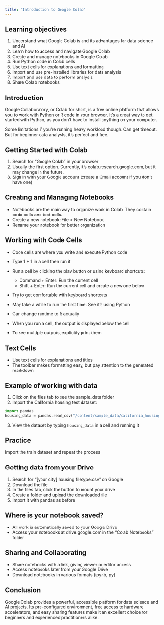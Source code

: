 ```yaml
---
title: 'Introduction to Google Colab'
---
```


## Learning objectives

1. Understand what Google Colab is and its advantages for data science and AI
2. Learn how to access and navigate Google Colab
3. Create and manage notebooks in Google Colab
4. Run Python code in Colab cells
5. Use text cells for explanations and formatting
6. Import and use pre-installed libraries for data analysis
7. Import and use data to perform analysis
7. Share Colab notebooks

## Introduction

Google Collaboratory, or Colab for short, is a free online platform that allows you to work with Python or R code in your browser. It's a great way to get started with Python, as you don't have to install anything on your computer.

Some limitations if you're running heavy workload though. Can get timeout. But for beginner data analysts, it's perfect and free.

## Getting Started with Colab

1. Search for "Google Colab" in your browser
2. Usually the first option. Currently, it's colab.research.google.com, but it may change in the future.
3. Sign in with your Google account (create a Gmail account if you don't have one)

## Creating and Managing Notebooks

- Notebooks are the main way to organize work in Colab. They contain code cells and text cells.
- Create a new notebook: File > New Notebook
- Rename your notebook for better organization

## Working with Code Cells

- Code cells are where you write and execute Python code
- Type 1 + 1 in a cell then run it
- Run a cell by clicking the play button or using keyboard shortcuts:
  - Command + Enter: Run the current cell
  - Shift + Enter: Run the current cell and create a new one below
- Try to get comfortable with keyboard shortcuts


- May take a while to run the first time. See it's using Python
- Can change runtime to R actually




- When you run a cell, the output is displayed below the cell
- To see multiple outputs, explicitly print them

## Text Cells

- Use text cells for explanations and titles
- The toolbar makes formatting easy, but pay attention to the generated markdown

## Example of working with data

1. Click on the files tab to see the sample_data folder
2. Import the California housing test dataset:
```python
import pandas
housing_data = pandas.read_csv("/content/sample_data/california_housing_test.csv")
```
3. View the dataset by typing `housing_data` in a cell and running it

## Practice

Import the train dataset and repeat the process

## Getting data from your Drive

1. Search for "[your city] housing filetype:csv" on Google
2. Download the file
3. In the files tab, click the button to mount your drive
4. Create a folder and upload the downloaded file
5. Import it with pandas as before

## Where is your notebook saved?

- All work is automatically saved to your Google Drive
- Access your notebooks at drive.google.com in the "Colab Notebooks" folder

## Sharing and Collaborating

- Share notebooks with a link, giving viewer or editor access
- Access notebooks later from your Google Drive
- Download notebooks in various formats (ipynb, py)

## Conclusion

Google Colab provides a powerful, accessible platform for data science and AI projects. Its pre-configured environment, free access to hardware accelerators, and easy sharing features make it an excellent choice for beginners and experienced practitioners alike.
